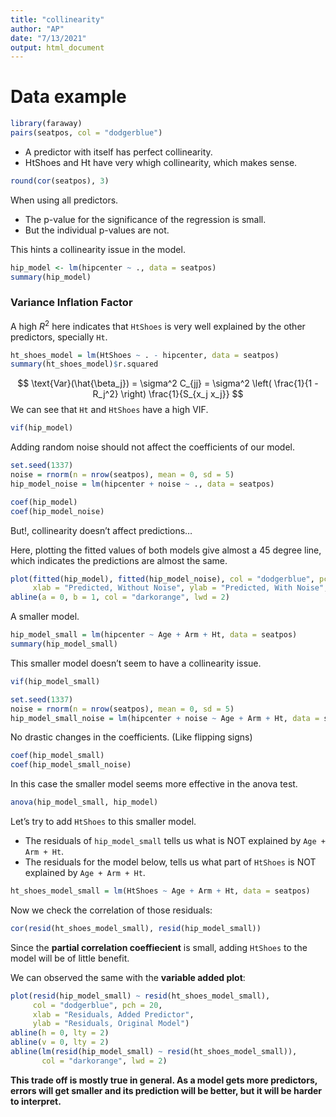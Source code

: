 ```yaml
---
title: "collinearity"
author: "AP"
date: "7/13/2021"
output: html_document
---
```


# Data example

```r
library(faraway)
pairs(seatpos, col = "dodgerblue")
```
- A predictor with itself has perfect collinearity.
- HtShoes and Ht have very whigh collinearity, which makes sense.

```r
round(cor(seatpos), 3)
```

When using all predictors.

- The p-value for the significance of the regression is small.
- But the individual p-values are not.

This hints a collinearity issue in the model.

```r
hip_model <- lm(hipcenter ~ ., data = seatpos)
summary(hip_model)
```

### Variance Inflation Factor

A high $R^2$ here indicates that `HtShoes` is very well explained by the other predictors, specially `Ht`.

```r
ht_shoes_model = lm(HtShoes ~ . - hipcenter, data = seatpos)
summary(ht_shoes_model)$r.squared
```

$$
\text{Var}(\hat{\beta_j}) = \sigma^2 C_{jj} = \sigma^2 \left( \frac{1}{1 - R_j^2}  \right) \frac{1}{S_{x_j x_j}}
$$
We can see that `Ht` and `HtShoes` have a high VIF.

```r
vif(hip_model)
```

Adding random noise should not affect the coefficients of our model.

```r
set.seed(1337)
noise = rnorm(n = nrow(seatpos), mean = 0, sd = 5)
hip_model_noise = lm(hipcenter + noise ~ ., data = seatpos)
```

```r
coef(hip_model)
coef(hip_model_noise)
```

But!, collinearity doesn't affect predictions...

Here, plotting the fitted values of both models give almost a 45 degree line, which indicates the predictions are almost the same.

```r
plot(fitted(hip_model), fitted(hip_model_noise), col = "dodgerblue", pch = 20,
     xlab = "Predicted, Without Noise", ylab = "Predicted, With Noise", cex = 1.5)
abline(a = 0, b = 1, col = "darkorange", lwd = 2)
```
A smaller model.



```r
hip_model_small = lm(hipcenter ~ Age + Arm + Ht, data = seatpos)
summary(hip_model_small)
```
This smaller model doesn't seem to have a collinearity issue.

```r
vif(hip_model_small)
```

```r
set.seed(1337)
noise = rnorm(n = nrow(seatpos), mean = 0, sd = 5)
hip_model_small_noise = lm(hipcenter + noise ~ Age + Arm + Ht, data = seatpos)
```

No drastic changes in the coefficients. (Like flipping signs)

```r
coef(hip_model_small)
coef(hip_model_small_noise)
```

In this case the smaller model seems more effective in the anova test.

```r
anova(hip_model_small, hip_model)
```

Let's try to add `HtShoes` to this smaller model.

- The residuals of `hip_model_small` tells us what is NOT explained by `Age + Arm + Ht`.
- The residuals for the model below, tells us what part of `HtShoes` is NOT explained by `Age + Arm + Ht`.

```r
ht_shoes_model_small = lm(HtShoes ~ Age + Arm + Ht, data = seatpos)
```

Now we check the correlation of those residuals:

```r
cor(resid(ht_shoes_model_small), resid(hip_model_small))
```

Since the **partial correlation coeffiecient** is small, adding `HtShoes` to the model will be of little benefit. 

We can observed the same with the **variable added plot**:

```r
plot(resid(hip_model_small) ~ resid(ht_shoes_model_small), 
     col = "dodgerblue", pch = 20,
     xlab = "Residuals, Added Predictor", 
     ylab = "Residuals, Original Model")
abline(h = 0, lty = 2)
abline(v = 0, lty = 2)
abline(lm(resid(hip_model_small) ~ resid(ht_shoes_model_small)),
       col = "darkorange", lwd = 2)
```

**This trade off is mostly true in general. As a model gets more predictors, errors will get smaller and its prediction will be better, but it will be harder to interpret.**












